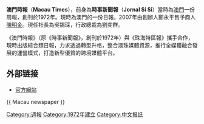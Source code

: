 {{unreferenced|time=2017-06-01T21:44:23+00:00}}
{{Infobox Newspaper
| 名稱    = 澳門時報<br>Jornal Si Si
| 報頭    = 
| 圖像    = [[File:JornalSiSi2010128.jpg|250px]]
| 圖像說明= 時事新聞報時期，2010年12月9日頭版
| 類型    = 日報
| 版式    = 寬版
| 擁有者  = [[陳明金|陳明金]]
| 出版商  = 當代澳門傳媒有限公司
| 創辦人  = [[鄭永平|鄭永平]]
| 主編    = [[劉奕群|劉奕群]]
| 採訪主任=  [[李灝菀|李灝菀]]
| 作者群  = 
| 創刊日  = 1972年
| 停刊日  = 
| 政治立場= 
| 語言    = 繁體中文
| 售價    = [[澳門幣|澳門幣]]2元
| 總部    = [[澳門|澳門]]高利亞海軍上將大馬路激成工業大廈三期5樓V
| 發行量  = 
| ISSN    = 
| 網站    = http://macautimes.cc 
}}

'''澳門時報'''（'''Macau Times'''），前身為'''時事新聞報'''（'''Jornal Si Si'''）當時為[[澳門|澳門]]一份周報，創刊於1972年。現時為澳門的一份日報。2007年由創辦人鄭永平售予商人[[陳明金|陳明金]]。現任社長為吳錫琛，行政總裁為劉奕群。

《澳門時報》（原《時事新聞報》，創刊於1972年）與《珠海特區報》攜手合作，現時出版綜合類日報，力求透過轉型升格，整合澳珠媒體資源，推行全媒體融合發展的運營模式，打造新型優質的跨境媒體平台。

==外部链接==
* [http://macautimes.cc 官方網站] {{Wayback|url=http://macautimes.cc/ |date=20190916093625 }}
{{ Macau newspaper }}

[[Category:週報|Category:週報]]
[[Category:1972年建立|Category:1972年建立]]
[[Category:中文报纸|Category:中文报纸]]